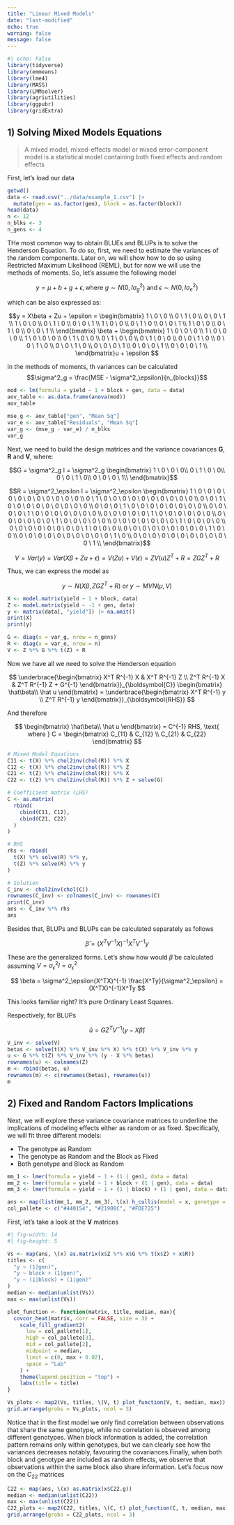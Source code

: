 ```yaml
---
title: "Linear Mixed Models"
date: "last-modified"
echo: true 
warning: false 
message: false
---
```

  
```r
#| echo: False
library(tidyverse)
library(emmeans)
library(lme4)
library(MASS)
library(LMMsolver)
library(agriutilities)
library(ggpubr)
library(gridExtra)
```

## 1) Solving Mixed Models Equations

> A mixed model, mixed-effects model or mixed error-component model is a statistical model containing both fixed effects and random effects

First, let's load our data

```r
getwd()
data <- read.csv("../data/example_1.csv") |>
  mutate(gen = as.factor(gen), block = as.factor(block))
head(data)
n <- 12
n_blks <- 3
n_gens <- 4
```

THe most common way to obtain BLUEs and BLUPs is to solve the Henderson Equation.
To do so, first,  we need to estimate the variances of the random components. 
Later on, we will show how to do so using Restricted Maximum Likelihood (REML), 
but for now we will use the methods of moments. So, let's assume the following model

$$y = \mu + b + g + \epsilon, \text{where } g \sim N(0, I\sigma^2_g) \text{ and } \epsilon \sim N(0, I\sigma^2_e)$$
  
  which can be also expressed as:
  
$$y = X\beta + Zu + \epsilon = \begin{bmatrix}
1 \ 0 \ 0 \\
0 \ 1 \ 0 \\
0 \ 0 \ 1 \\
1 \ 0 \ 0 \\
0 \ 1 \ 0 \\
0 \ 0 \ 1 \\
1 \ 0 \ 0 \\
0 \ 1 \ 0 \\
0 \ 0 \ 1 \\
1 \ 0 \ 0 \\
0 \ 1 \ 0 \\
0 \ 0 \ 1 \\
\end{bmatrix} \beta + 
  \begin{bmatrix}
1 \ 0 \ 0 \ 0 \\
1 \ 0 \ 0 \ 0 \\
1 \ 0 \ 0 \ 0 \\
0 \ 1 \ 0 \ 0 \\
0 \ 1 \ 0 \ 0 \\
0 \ 1 \ 0 \ 0 \\
0 \ 0 \ 1 \ 0 \\
0 \ 0 \ 1 \ 0 \\
0 \ 0 \ 1 \ 0 \\
0 \ 0 \ 0 \ 1 \\
0 \ 0 \ 0 \ 1 \\
0 \ 0 \ 0 \ 1 \\
\end{bmatrix}u + \epsilon $$
  
  
  In the methods of moments, th variances can be calculated  
$$\sigma^2_g = \frac{MSE - \sigma^2_\epsilon}{n_{blocks}}$$
  
```r
mod <- lm(formula = yield ~ 1 + block + gen, data = data)
aov_table <- as.data.frame(anova(mod))
aov_table

mse_g <- aov_table["gen", "Mean Sq"]
var_e <- aov_table["Residuals", "Mean Sq"]
var_g <- (mse_g - var_e) / n_blks
var_g
```


Next, we need to build the design matrices and the variance covariances
$\mathbf{G}, \mathbf{R} \text{ and } \mathbf{V}$, where:
  
  $$G  = \sigma^2_g I = \sigma^2_g 
\begin{bmatrix}
1 \ 0 \ 0 \ 0\\
0 \ 1 \ 0 \ 0\\
0 \ 0 \ 1 \ 0\\
0 \ 0 \ 0 \ 1\\
\end{bmatrix}$$
  
  $$R  = \sigma^2_\epsilon I = \sigma^2_\epsilon 
\begin{bmatrix}
1 \ 0 \ 0 \ 0 \ 0 \ 0 \ 0 \ 0 \ 0 \ 0 \ 0 \ 0 \\
0 \ 1 \ 0 \ 0 \ 0 \ 0 \ 0 \ 0 \ 0 \ 0 \ 0 \ 0 \\
0 \ 0 \ 1 \ 0 \ 0 \ 0 \ 0 \ 0 \ 0 \ 0 \ 0 \ 0 \\
0 \ 0 \ 0 \ 1 \ 0 \ 0 \ 0 \ 0 \ 0 \ 0 \ 0 \ 0 \\
0 \ 0 \ 0 \ 0 \ 1 \ 0 \ 0 \ 0 \ 0 \ 0 \ 0 \ 0 \\
0 \ 0 \ 0 \ 0 \ 0 \ 1 \ 0 \ 0 \ 0 \ 0 \ 0 \ 0 \\
0 \ 0 \ 0 \ 0 \ 0 \ 0 \ 1 \ 0 \ 0 \ 0 \ 0 \ 0 \\
0 \ 0 \ 0 \ 0 \ 0 \ 0 \ 0 \ 1 \ 0 \ 0 \ 0 \ 0 \\
0 \ 0 \ 0 \ 0 \ 0 \ 0 \ 0 \ 0 \ 1 \ 0 \ 0 \ 0 \\
0 \ 0 \ 0 \ 0 \ 0 \ 0 \ 0 \ 0 \ 0 \ 1 \ 0 \ 0 \\
0 \ 0 \ 0 \ 0 \ 0 \ 0 \ 0 \ 0 \ 0 \ 0 \ 1 \ 0 \\
0 \ 0 \ 0 \ 0 \ 0 \ 0 \ 0 \ 0 \ 0 \ 0 \ 0 \ 1 \\
\end{bmatrix}$$
  
  $$V  = Var(y) = Var(X\beta + Zu + \epsilon) = V(Zu) + V(\epsilon) = ZV(u)Z^T + R = ZGZ^T + R$$
  
  Thus, we can express the model as 

$$y \sim N(X\beta, ZGZ^T + R) \text{ or } y \sim MVN(\mu, V)$$
  
```r
X <- model.matrix(yield ~ 1 + block, data)
Z <- model.matrix(yield ~ -1 + gen, data)
y <- matrix(data[, "yield"]) |> na.omit()
print(X)
print(y)

G <- diag(x = var_g, nrow = n_gens)
R <- diag(x = var_e, nrow = n)
V <- Z %*% G %*% t(Z) + R
```


Now we have all we need to solve the Henderson equation

$$ 
  \underbrace{\begin{bmatrix}
    X^T R^{-1} X & X^T R^{-1} Z \\
    Z^T R^{-1} X & Z^T R^{-1} Z + G^{-1}
    \end{bmatrix}}_{\boldsymbol{C}} \begin{bmatrix}
\hat\beta\\ \hat u
\end{bmatrix} = \underbrace{\begin{bmatrix}
  X^T R^{-1} y \\
  Z^T R^{-1} y
  \end{bmatrix}}_{\boldsymbol{RHS}}
$$
  
  And therefore

$$ 
  \begin{bmatrix}
\hat\beta\\ \hat u
\end{bmatrix} = C^{-1} RHS, \text{ where } C = \begin{bmatrix}
C_{11} & C_{12} \\
C_{21} & C_{22}
\end{bmatrix} 
$$
  
  
```r
# Mixed Model Equations
C11 <- t(X) %*% chol2inv(chol(R)) %*% X
C12 <- t(X) %*% chol2inv(chol(R)) %*% Z
C21 <- t(Z) %*% chol2inv(chol(R)) %*% X
C22 <- t(Z) %*% chol2inv(chol(R)) %*% Z + solve(G)

# Coefficient matrix (LHS)
C <- as.matrix(
  rbind(
    cbind(C11, C12),
    cbind(C21, C22)
  )
)

# RHS
rhs <- rbind(
  t(X) %*% solve(R) %*% y,
  t(Z) %*% solve(R) %*% y
)

# Solution
C_inv <- chol2inv(chol(C))
rownames(C_inv) <- colnames(C_inv) <- rownames(C)
print(C_inv)
ans <- C_inv %*% rhs
ans
```

Besides that, BLUPs and BLUPs can be calculated separately as follows

$$ 
  \hat \beta = (X^TV^{-1}X)^{-1}X^TV^{-1}y
$$
  
  These are the generalized forms. Let's show how would $\hat \beta$ be calculated
assuming $V = \sigma^2_\epsilon I = \sigma^2_\epsilon$

$$
\beta = \sigma^2_\epsilon(X^TX)^{-1} \frac{X^Ty}{\sigma^2_\epsilon} = (X^TX)^{-1}X^Ty
$$

This looks familiar right? It's pure Ordinary Least Squares. 

Respectively, for BLUPs

$$ 
  \hat u = GZ^TV^{-1}(y-X\hat\beta)
$$
  
  
```r
V_inv <- solve(V)
betas <- solve(t(X) %*% V_inv %*% X) %*% t(X) %*% V_inv %*% y
u <- G %*% t(Z) %*% V_inv %*% (y - X %*% betas)
rownames(u) <- colnames(Z)
m <- rbind(betas, u)
rownames(m) <- c(rownames(betas), rownames(u))
m 
```

## 2) Fixed and Random Factors Implications

Next, we will explore these variance covariance matrices to underline the implications
of modeling effects either as random or as fixed. Specifically,  we will fit three different models:
  
  - The genotype as Random
- The genotype as Random and the Block as Fixed
- Both genotype and Block as Random

```r
mm_1 <- lmer(formula = yield ~ 1 + (1 | gen), data = data)
mm_2 <- lmer(formula = yield ~ 1 + block + (1 | gen), data = data)
mm_3 <- lmer(formula = yield ~ 1 + (1 | block) + (1 | gen), data = data)

ans <- map(list(mm_1, mm_2, mm_3), \(x) h_cullis(model = x, genotype = "gen", re_MME = TRUE))
col_pallete <- c("#440154", "#21908C", "#FDE725")
```

First, let's take a look at the $\mathbf{V}$ matrices

```r
#| fig-width: 14
#| fig-height: 5

Vs <- map(ans, \(x) as.matrix(x$Z %*% x$G %*% t(x$Z) + x$R))
titles <- c(
  "y ~ (1|gen)",
  "y ~ block + (1|gen)",
  "y ~ (1|block) + (1|gen)"
)
median <- median(unlist(Vs))
max <- max(unlist(Vs))

plot_function <- function(matrix, title, median, max){
  covcor_heat(matrix, corr = FALSE, size = 3) +
    scale_fill_gradient2(
      low = col_pallete[1],
      high = col_pallete[3],
      mid = col_pallete[2],
      midpoint = median,
      limit = c(0, max + 0.02),
      space = "Lab"
    ) +
    theme(legend.position = "top") +
    labs(title = title)
}

Vs_plots <- map2(Vs, titles, \(V, t) plot_function(V, t, median, max))
grid.arrange(grobs = Vs_plots, ncol = 3)
```

Notice that in the first model we only find correlation between observations that share the same genotype,
while no correlation is observed among different genotypes. When block information is added,
the correlation pattern remains only within genotypes, but we can clearly see how the variances decreases notably,
favouring the covariances.Finally, when both block and genotype are included as random effects,
we observe that observations within the same block also share information. Let's focus now on the
$C_{22}$ matrices

```r
C22 <- map(ans, \(x) as.matrix(x$C22.g))
median <- median(unlist(C22))
max <- max(unlist(C22))
C22_plots <- map2(C22, titles, \(C, t) plot_function(C, t, median, max))
grid.arrange(grobs = C22_plots, ncol = 3)
```


